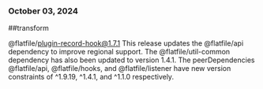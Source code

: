 ### October 03, 2024
##transform

@flatfile/plugin-record-hook@1.7.1
This release updates the @flatfile/api dependency to improve regional support. The @flatfile/util-common dependency has also been updated to version 1.4.1. The peerDependencies @flatfile/api, @flatfile/hooks, and @flatfile/listener have new version constraints of ^1.9.19, ^1.4.1, and ^1.1.0 respectively.